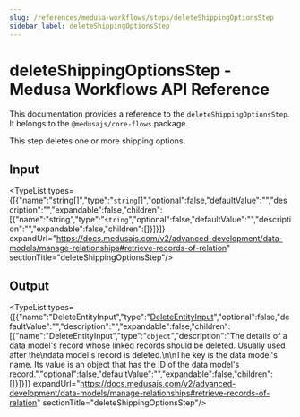 ```yaml
---
slug: /references/medusa-workflows/steps/deleteShippingOptionsStep
sidebar_label: deleteShippingOptionsStep
---
```



# deleteShippingOptionsStep - Medusa Workflows API Reference

This documentation provides a reference to the `deleteShippingOptionsStep`. It belongs to the `@medusajs/core-flows` package.

This step deletes one or more shipping options.

## Input

<TypeList types={[{"name":"string[]","type":"`string`[]","optional":false,"defaultValue":"","description":"","expandable":false,"children":[{"name":"string","type":"`string`","optional":false,"defaultValue":"","description":"","expandable":false,"children":[]}]}]} expandUrl="https://docs.medusajs.com/v2/advanced-development/data-models/manage-relationships#retrieve-records-of-relation" sectionTitle="deleteShippingOptionsStep"/>

## Output

<TypeList types={[{"name":"DeleteEntityInput","type":"[DeleteEntityInput](../../../../modules_sdk/types/modules_sdk.DeleteEntityInput/page.mdx)","optional":false,"defaultValue":"","description":"","expandable":false,"children":[{"name":"DeleteEntityInput","type":"`object`","description":"The details of a data model's record whose linked records should be deleted. Usually used after the\ndata model's record is deleted.\n\nThe key is the data model's name. Its value is an object that has the ID of the data model's record.","optional":false,"defaultValue":"","expandable":false,"children":[]}]}]} expandUrl="https://docs.medusajs.com/v2/advanced-development/data-models/manage-relationships#retrieve-records-of-relation" sectionTitle="deleteShippingOptionsStep"/>

